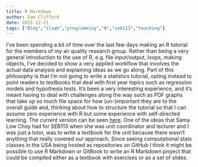 ```yaml
---
title: R Markdown
author: Sam Clifford
date: 2015-12-21
tags: ["Blog","ilaqh","programming","R","seb113","teaching"]
---
```


I've been spending a bit of time over the last few days making an R tutorial for the members of my air quality research group. Rather than being a very general introduction to the use of R, e.g. file input/output, loops, making objects, I've decided to show a very applied workflow that involves the actual data analysis and explaining ideas as we go along. Part of this philosophy is that I'm not going to write a statistics tutorial, opting instead to point readers to textbooks that deal with first year topics such as regression models and hypothesis tests. It's been a very interesting experience, and it's meant having to deal with challenges along the way such as PDF graphs that take up so much file space for how (un-)important they are to the overall guide and, thinking about how to structure the tutorial so that I can assume zero experience with R but some experience with self-directed learning. The current version can be seen [here](https://samcliffordinfo.files.wordpress.com/2015/12/tutorial-20151221.pdf "tutorial-20151221"). One of the ideas that Sama Low Choy had for SEB113 when she was unit coordinator and lecturer and I was just a tutor, was to write a textbook for the unit because there wasn't anything that really covered our approach. Since seeing computational stats classes in the USA being hosted as repositories on GitHub I think it might be possible to use R Markdown or GitBook to write an R Markdown project that could be compiled either as a textbook with exercises or as a set of slides.